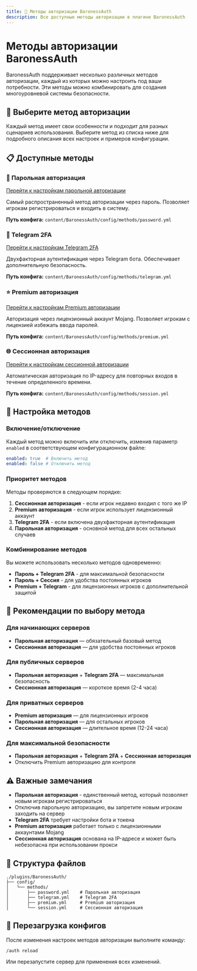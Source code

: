 ```yaml
---
title: 🔐 Методы авторизации BaronessAuth
description: Все доступные методы авторизации в плагине BaronessAuth
---
```


# Методы авторизации BaronessAuth

BaronessAuth поддерживает несколько различных методов авторизации, каждый из которых можно настроить под ваши потребности. Эти методы можно комбинировать для создания многоуровневой системы безопасности.

## 🎯 Выберите метод авторизации

Каждый метод имеет свои особенности и подходит для разных сценариев использования. Выберите метод из списка ниже для подробного описания всех настроек и примеров конфигурации.

## 📋 Доступные методы

### 🔑 Парольная авторизация
[Перейти к настройкам парольной авторизации](./password)

Самый распространенный метод авторизации через пароль. Позволяет игрокам регистрироваться и входить в систему.

**Путь конфига:** `content/BaronessAuth/config/methods/password.yml`

### 📱 Telegram 2FA
[Перейти к настройкам Telegram 2FA](./telegram)

Двухфакторная аутентификация через Telegram бота. Обеспечивает дополнительную безопасность.

**Путь конфига:** `content/BaronessAuth/config/methods/telegram.yml`

### ⭐ Premium авторизация
[Перейти к настройкам Premium авторизации](./premium)

Авторизация через лицензионный аккаунт Mojang. Позволяет игрокам с лицензией избежать ввода паролей.

**Путь конфига:** `content/BaronessAuth/config/methods/premium.yml`

### 🌐 Сессионная авторизация
[Перейти к настройкам сессионной авторизации](./session)

Автоматическая авторизация по IP-адресу для повторных входов в течение определенного времени.

**Путь конфига:** `content/BaronessAuth/config/methods/session.yml`

## 🔧 Настройка методов

### Включение/отключение
Каждый метод можно включить или отключить, изменив параметр `enabled` в соответствующем конфигурационном файле:

```yml
enabled: true  # Включить метод
enabled: false # Отключить метод
```

### Приоритет методов
Методы проверяются в следующем порядке:
1. **Сессионная авторизация** - если игрок недавно входил с того же IP
2. **Premium авторизация** - если игрок использует лицензионный аккаунт
3. **Telegram 2FA** - если включена двухфакторная аутентификация
4. **Парольная авторизация** - основной метод для всех остальных случаев

### Комбинирование методов
Вы можете использовать несколько методов одновременно:
- **Пароль + Telegram 2FA** - для максимальной безопасности
- **Пароль + Сессия** - для удобства постоянных игроков
- **Premium + Telegram** - для лицензионных игроков с дополнительной защитой

## 🎯 Рекомендации по выбору метода

### Для начинающих серверов
- **Парольная авторизация** — обязательный базовый метод
- **Сессионная авторизация** — для удобства постоянных игроков

### Для публичных серверов
- **Парольная авторизация** + **Telegram 2FA** — максимальная безопасность
- **Сессионная авторизация** — короткое время (2-4 часа)

### Для приватных серверов
- **Premium авторизация** — для лицензионных игроков
- **Парольная авторизация** — для остальных игроков
- **Сессионная авторизация** — длительное время (12-24 часа)

### Для максимальной безопасности
- **Парольная авторизация** + **Telegram 2FA** + **Сессионная авторизация**
- Отключить Premium авторизацию для контроля

## ⚠️ Важные замечания

- **Парольная авторизация** - единственный метод, который позволяет новым игрокам регистрироваться
- Отключив парольную авторизацию, вы запретите новым игрокам заходить на сервер
- **Telegram 2FA** требует настройки бота и токена
- **Premium авторизация** работает только с лицензионными аккаунтами Mojang
- **Сессионная авторизация** основана на IP-адресе и может быть небезопасна при использовании прокси

## 📂 Структура файлов

```
./plugins/BaronessAuth/
├── config/
│   └── methods/
│       ├── password.yml    # Парольная авторизация
│       ├── telegram.yml    # Telegram 2FA
│       ├── premium.yml     # Premium авторизация
│       └── session.yml     # Сессионная авторизация
```

## 🔄 Перезагрузка конфигов

После изменения настроек методов авторизации выполните команду:
```
/auth reload
```

Или перезапустите сервер для применения всех изменений. 